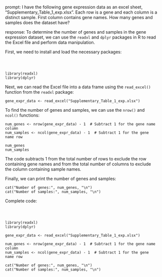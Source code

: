 prompt:
I have the following gene expression data as an excel sheet,  "Supplementary_Table_1_exp.xlsx". Each row is a gene and each column is a distinct sample. First column contains gene names. How many genes and samples does the dataset have?

response:
To determine the number of genes and samples in the gene expression dataset, we can use the `readxl` and `dplyr` packages in R to read the Excel file and perform data manipulation.

First, we need to install and load the necessary packages:
```



library(readxl)
library(dplyr)
```
Next, we can read the Excel file into a data frame using the `read_excel()` function from the `readxl` package:
```
gene_expr_data <- read_excel("Supplementary_Table_1_exp.xlsx")
```
To find the number of genes and samples, we can use the `nrow()` and `ncol()` functions:
```
num_genes <- nrow(gene_expr_data) - 1  # Subtract 1 for the gene name column
num_samples <- ncol(gene_expr_data) - 1  # Subtract 1 for the gene name row

num_genes
num_samples
```
The code subtracts 1 from the total number of rows to exclude the row containing gene names and from the total number of columns to exclude the column containing sample names.

Finally, we can print the number of genes and samples:
```
cat("Number of genes:", num_genes, "\n")
cat("Number of samples:", num_samples, "\n")
```

Complete code:
```



library(readxl)
library(dplyr)

gene_expr_data <- read_excel("Supplementary_Table_1_exp.xlsx")

num_genes <- nrow(gene_expr_data) - 1  # Subtract 1 for the gene name column
num_samples <- ncol(gene_expr_data) - 1  # Subtract 1 for the gene name row

cat("Number of genes:", num_genes, "\n")
cat("Number of samples:", num_samples, "\n")
```
